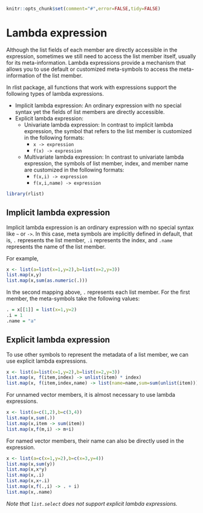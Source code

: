 <!--
%\VignetteEngine{knitr}
%\VignetteIndexEntry{Lambda expression}
-->

```r
knitr::opts_chunk$set(comment="#",error=FALSE,tidy=FALSE)
```

# Lambda expression

Although the list fields of each member are directly accessible in the expression, sometimes we still need to access the list member itself, usually for its meta-information. Lambda expressions provide a mechanism that allows you to use default or customized meta-symbols to access the meta-information of the list member.

In rlist package, all functions that work with expressions support the following types of lambda expressions.

- Implicit lambda expression: An ordinary expression with no special syntax yet the fields of list members are directly accessible. 
- Explicit lambda expression:
    - Univariate lambda expression: In contrast to implicit lambda expression, the symbol that refers to the list member is customized in the following formats:
        * `x -> expression`
        * `f(x) -> expression`
    - Multivariate lambda expression: In contrast to univariate lambda expression, the symbols of list member, index, and member name are customized in the following formats:
        * `f(x,i) -> expression`
        * `f(x,i,name) -> expression`

```r
library(rlist)
```


## Implicit lambda expression

Implicit lambda expression is an ordinary expression with no special syntax like `~` or `->`. In this case, meta symbols are implicitly defined in default, that is, `.` represents the list member, `.i` represents the index, and `.name` represents the name of the list member.

For example,

```r
x <- list(a=list(x=1,y=2),b=list(x=2,y=3))
list.map(x,y)
list.map(x,sum(as.numeric(.)))
```

In the second mapping above, `.` represents each list member. For the first member, the meta-symbols take the following values:

```r
. = x[[1]] = list(x=1,y=2)
.i = 1
.name = "a"
```

## Explicit lambda expression

To use other symbols to represent the metadata of a list member, we can use explicit lambda expressions.

```r
x <- list(a=list(x=1,y=2),b=list(x=2,y=3))
list.map(x, f(item,index) -> unlist(item) * index)
list.map(x, f(item,index,name) -> list(name=name,sum=sum(unlist(item))))
```

For unnamed vector members, it is almost necessary to use lambda expressions.

```r
x <- list(a=c(1,2),b=c(3,4))
list.map(x,sum(.))
list.map(x,item -> sum(item))
list.map(x,f(m,i) -> m+i)
```

For named vector members, their name can also be directly used in the expression.

```r
x <- list(a=c(x=1,y=2),b=c(x=3,y=4))
list.map(x,sum(y))
list.map(x,x*y)
list.map(x,.i)
list.map(x,x+.i)
list.map(x,f(.,i) -> . + i)
list.map(x,.name)
```

*Note that `list.select` does not support explicit lambda expressions.*
